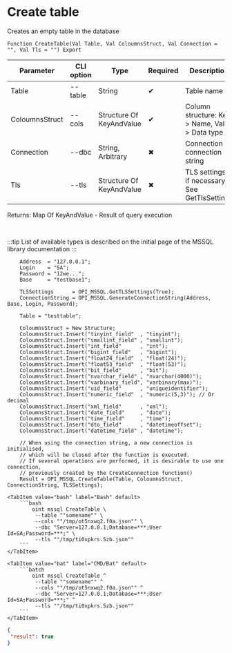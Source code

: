 ﻿---
sidebar_position: 3
description: Create table and other functions to work with MSSQL in the Open Integration Package, a free open-source integration library for 1C:Enterprise 8, OneScript and CLI
keywords: [1C, 1С, 1С:Enterprise, 1С:Enterprise 8.3, API, Integration, Services, Exchange, OneScript, CLI, MSSQL]
---


# Create table
 Creates an empty table in the database



`Function CreateTable(Val Table, Val ColoumnsStruct, Val Connection = "", Val Tls = "") Export`

  | Parameter | CLI option | Type | Required | Description |
  |-|-|-|-|-|
  | Table | --table | String | &#x2714; | Table name |
  | ColoumnsStruct | --cols | Structure Of KeyAndValue | &#x2714; | Column structure: Key > Name, Value > Data type |
  | Connection | --dbc | String, Arbitrary | &#x2716; | Connection or connection string |
  | Tls | --tls | Structure Of KeyAndValue | &#x2716; | TLS settings, if necessary. See GetTlsSettings |

  
  Returns:  Map Of KeyAndValue - Result of query execution

<br/>

:::tip
List of available types is described on the initial page of the MSSQL library documentation
:::
<br/>


```bsl title="1C:Enterprise/OneScript code example"
    Address  = "127.0.0.1";
    Login    = "SA";
    Password = "12we...";
    Base     = "testbase1";

    TLSSettings      = OPI_MSSQL.GetTLSSettings(True);
    ConnectionString = OPI_MSSQL.GenerateConnectionString(Address, Base, Login, Password);

    Table = "testtable";

    ColoumnsStruct = New Structure;
    ColoumnsStruct.Insert("tinyint_field"  , "tinyint");
    ColoumnsStruct.Insert("smallint_field" , "smallint");
    ColoumnsStruct.Insert("int_field"      , "int");
    ColoumnsStruct.Insert("bigint_field"   , "bigint");
    ColoumnsStruct.Insert("float24_field"  , "float(24)");
    ColoumnsStruct.Insert("float53_field"  , "float(53)");
    ColoumnsStruct.Insert("bit_field"      , "bit");
    ColoumnsStruct.Insert("nvarchar_field" , "nvarchar(4000)");
    ColoumnsStruct.Insert("varbinary_field", "varbinary(max)");
    ColoumnsStruct.Insert("uid_field"      , "uniqueidentifier");
    ColoumnsStruct.Insert("numeric_field"  , "numeric(5,3)"); // Or decimal
    ColoumnsStruct.Insert("xml_field"      , "xml");
    ColoumnsStruct.Insert("date_field"     , "date");
    ColoumnsStruct.Insert("time_field"     , "time");
    ColoumnsStruct.Insert("dto_field"      , "datetimeoffset");
    ColoumnsStruct.Insert("datetime_field" , "datetime");

    // When using the connection string, a new connection is initialised,
    // which will be closed after the function is executed.
    // If several operations are performed, it is desirable to use one connection,
    // previously created by the CreateConnection function()
    Result = OPI_MSSQL.CreateTable(Table, ColoumnsStruct, ConnectionString, TLSSettings);
```
 

 <Tabs>
  
    <TabItem value="bash" label="Bash" default>
        ```bash
            oint mssql CreateTable \
             --table ""somename"" \
             --cols ""/tmp/ot5nxwq2.f0a.json"" \
             --dbc "Server=127.0.0.1;Database=***;User Id=SA;Password=***;" \
             --tls ""/tmp/ti0xpkrs.5zb.json""
        ```
    </TabItem>
  
    <TabItem value="bat" label="CMD/Bat" default>
        ```batch
            oint mssql CreateTable ^
             --table ""somename"" ^
             --cols ""/tmp/ot5nxwq2.f0a.json"" ^
             --dbc "Server=127.0.0.1;Database=***;User Id=SA;Password=***;" ^
             --tls ""/tmp/ti0xpkrs.5zb.json""
        ```
    </TabItem>
</Tabs>


```json title="Result"
{
 "result": true
}
```
